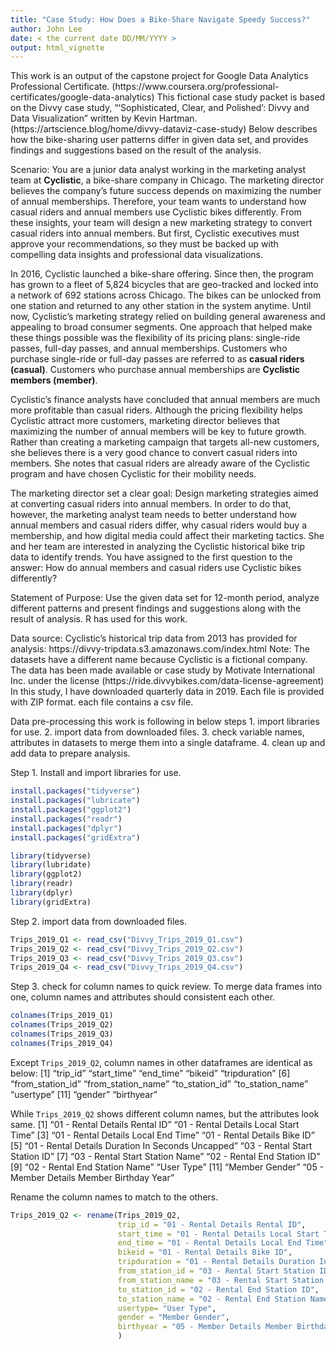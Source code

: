 ```yaml
---
title: "Case Study: How Does a Bike-Share Navigate Speedy Success?"
author: John Lee
date: < the current date DD/MM/YYYY >
output: html_vignette
---
```

This work is an output of the capstone project for Google Data Analytics Professional Certificate.
(https://www.coursera.org/professional-certificates/google-data-analytics) This fictional case study packet is based on the Divvy case study, "'Sophisticated, Clear, and Polished’: Divvy and Data Visualization" written by Kevin Hartman. (https://artscience.blog/home/divvy-dataviz-case-study)
Below describes how the bike-sharing user patterns differ in given data set, and provides findings and suggestions based on the result of the analysis.

Scenario:
You are a junior data analyst working in the marketing analyst team at **Cyclistic**, a bike-share company in Chicago. The marketing director believes the company’s future success depends on maximizing the number of annual memberships. Therefore, your team wants to understand how casual riders and annual members use Cyclistic bikes differently.
From these insights, your team will design a new marketing strategy to convert casual riders into annual members. But first, Cyclistic executives must approve your recommendations, so they must be backed up with compelling data insights and professional data visualizations.

In 2016, Cyclistic launched a bike-share offering. Since then, the program has grown to a fleet of 5,824 bicycles that are geo-tracked and locked into a network of 692 stations across Chicago.
The bikes can be unlocked from one station and returned to any other station in the system anytime.
Until now, Cyclistic’s marketing strategy relied on building general awareness and appealing to broad consumer segments. One approach that helped make these things possible was the flexibility of its pricing plans: single-ride passes, full-day passes, and annual memberships. Customers who purchase single-ride or full-day passes are referred to as **casual riders (casual)**. Customers who purchase annual memberships are **Cyclistic members (member)**.

Cyclistic’s finance analysts have concluded that annual members are much more profitable than casual riders. Although the pricing flexibility helps Cyclistic attract more customers, marketing director believes that maximizing the number of annual members will be key to future growth.
Rather than creating a marketing campaign that targets all-new customers, she believes there is a very good chance to convert casual riders into members. She notes that casual riders are already aware of the Cyclistic program and have chosen Cyclistic for their mobility needs.

The marketing director set a clear goal: Design marketing strategies aimed at converting casual riders into annual members. In order to do that, however, the marketing analyst team needs to better understand how annual members and casual riders differ, why casual riders would buy a membership, and how digital media could affect their marketing tactics. She and her team are interested in analyzing the Cyclistic historical bike trip data to identify trends. You have assigned to the first question to the answer: How do annual members and casual riders use Cyclistic bikes differently?

Statement of Purpose:
Use the given data set for 12-month period, analyze different patterns and present findings and suggestions along with the result of analysis. R has used for this work.

Data source:
Cyclistic's historical trip data from 2013 has provided for analysis: https://divvy-tripdata.s3.amazonaws.com/index.html
Note: The datasets have a different name because Cyclistic is a fictional company.
The data has been made available or case study by Motivate International Inc. under the license (https://ride.divvybikes.com/data-license-agreement)
In this study, I have downloaded quarterly data in 2019. Each file is provided with ZIP format. each file contains a csv file.

Data pre-processing
this work is following in below steps
1. import libraries for use.
2. import data from downloaded files.
3. check variable names, attributes in datasets to merge them into a single dataframe.
4. clean up and add data to prepare analysis.

Step 1. Install and import libraries for use.
```r
install.packages("tidyverse")
install.packages("lubricate")
install.packages("ggplot2")
install.packages("readr")
install.packages("dplyr")
install.packages("gridExtra")
```
```r
library(tidyverse)
library(lubridate)
library(ggplot2)
library(readr)
library(dplyr)
library(gridExtra)
```
Step 2. import data from downloaded files.
```r
Trips_2019_Q1 <- read_csv("Divvy_Trips_2019_Q1.csv")
Trips_2019_Q2 <- read_csv("Divvy_Trips_2019_Q2.csv")
Trips_2019_Q3 <- read_csv("Divvy_Trips_2019_Q3.csv")
Trips_2019_Q4 <- read_csv("Divvy_Trips_2019_Q4.csv")
```
Step 3. check for column names to quick review. To merge data frames into one, column names and attributes should consistent each other.
```r
colnames(Trips_2019_Q1)
colnames(Trips_2019_Q2)
colnames(Trips_2019_Q3)
colnames(Trips_2019_Q4)
```
Except `Trips_2019_Q2`, column names in other dataframes are identical as below:
 [1] "trip_id"           "start_time"        "end_time"          "bikeid"            "tripduration"
 [6] "from_station_id"   "from_station_name" "to_station_id"     "to_station_name"   "usertype"
[11] "gender"            "birthyear"

While `Trips_2019_Q2` shows different column names, but the attributes look same.
 [1] "01 - Rental Details Rental ID"                    "01 - Rental Details Local Start Time"
 [3] "01 - Rental Details Local End Time"               "01 - Rental Details Bike ID"
 [5] "01 - Rental Details Duration In Seconds Uncapped" "03 - Rental Start Station ID"
 [7] "03 - Rental Start Station Name"                   "02 - Rental End Station ID"
 [9] "02 - Rental End Station Name"                     "User Type"
[11] "Member Gender"                                    "05 - Member Details Member Birthday Year"

Rename the column names to match to the others.
```r
Trips_2019_Q2 <- rename(Trips_2019_Q2,
                        trip_id = "01 - Rental Details Rental ID",
                        start_time = "01 - Rental Details Local Start Time",
                        end_time = "01 - Rental Details Local End Time",
                        bikeid = "01 - Rental Details Bike ID",
                        tripduration = "01 - Rental Details Duration In Seconds Uncapped",
                        from_station_id = "03 - Rental Start Station ID",
                        from_station_name = "03 - Rental Start Station Name",
                        to_station_id = "02 - Rental End Station ID",
                        to_station_name = "02 - Rental End Station Name",
                        usertype= "User Type",
                        gender = "Member Gender",
                        birthyear = "05 - Member Details Member Birthday Year"
                        )
```

